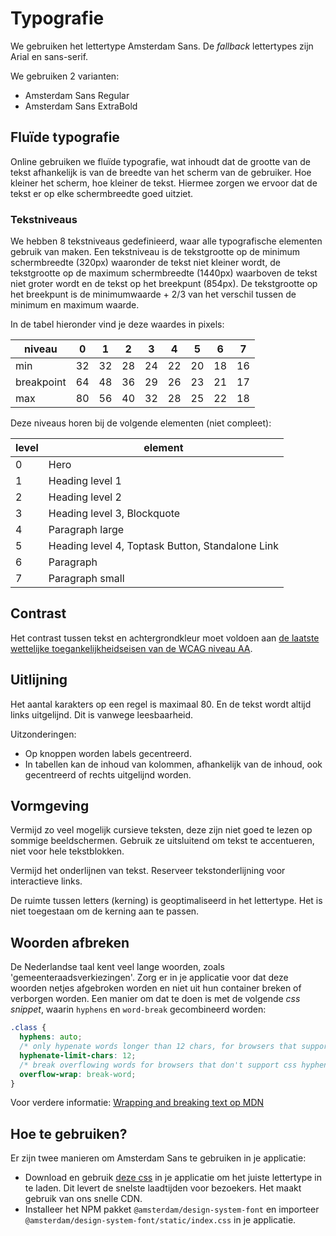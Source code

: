 # Typografie

We gebruiken het lettertype Amsterdam Sans. De _fallback_ lettertypes zijn Arial en sans-serif.

We gebruiken 2 varianten:

- Amsterdam Sans Regular
- Amsterdam Sans ExtraBold

## Fluïde typografie

Online gebruiken we fluïde typografie, wat inhoudt dat de grootte van de tekst afhankelijk is van de breedte van het scherm van de gebruiker. Hoe kleiner het scherm, hoe kleiner de tekst. Hiermee zorgen we ervoor dat de tekst er op elke schermbreedte goed uitziet.

### Tekstniveaus

We hebben 8 tekstniveaus gedefinieerd, waar alle typografische elementen gebruik van maken. Een tekstniveau is de tekstgrootte op de minimum schermbreedte (320px) waaronder de tekst niet kleiner wordt, de tekstgrootte op de maximum schermbreedte (1440px) waarboven de tekst niet groter wordt en de tekst op het breekpunt (854px). De tekstgrootte op het breekpunt is de minimumwaarde + 2/3 van het verschil tussen de minimum en maximum waarde.

In de tabel hieronder vind je deze waardes in pixels:

| niveau     | 0   | 1   | 2   | 3   | 4   | 5   | 6   | 7   |
| ---------- | --- | --- | --- | --- | --- | --- | --- | --- |
| min        | 32  | 32  | 28  | 24  | 22  | 20  | 18  | 16  |
| breakpoint | 64  | 48  | 36  | 29  | 26  | 23  | 21  | 17  |
| max        | 80  | 56  | 40  | 32  | 28  | 25  | 22  | 18  |

Deze niveaus horen bij de volgende elementen (niet compleet):

| level | element                                          |
| ----- | ------------------------------------------------ |
| 0     | Hero                                             |
| 1     | Heading level 1                                  |
| 2     | Heading level 2                                  |
| 3     | Heading level 3, Blockquote                      |
| 4     | Paragraph large                                  |
| 5     | Heading level 4, Toptask Button, Standalone Link |
| 6     | Paragraph                                        |
| 7     | Paragraph small                                  |

## Contrast

Het contrast tussen tekst en achtergrondkleur moet voldoen aan [de laatste wettelijke toegankelijkheidseisen van de WCAG niveau AA](https://www.w3.org/WAI/WCAG21/Understanding/contrast-minimum.html).

## Uitlijning

Het aantal karakters op een regel is maximaal 80. En de tekst wordt altijd links uitgelijnd. Dit is vanwege leesbaarheid.

Uitzonderingen:

- Op knoppen worden labels gecentreerd.
- In tabellen kan de inhoud van kolommen, afhankelijk van de inhoud, ook gecentreerd of rechts uitgelijnd worden.

## Vormgeving

Vermijd zo veel mogelijk cursieve teksten, deze zijn niet goed te lezen op sommige beeldschermen. Gebruik ze uitsluitend om tekst te accentueren, niet voor hele tekstblokken.

Vermijd het onderlijnen van tekst. Reserveer tekstonderlijning voor interactieve links.

De ruimte tussen letters (kerning) is geoptimaliseerd in het lettertype. Het is niet toegestaan om de kerning aan te passen.

## Woorden afbreken

De Nederlandse taal kent veel lange woorden, zoals 'gemeenteraadsverkiezingen'. Zorg er in je applicatie voor dat deze woorden netjes afgebroken worden en niet uit hun container breken of verborgen worden. Een manier om dat te doen is met de volgende _css snippet_, waarin `hyphens` en `word-break` gecombineerd worden:

```css
.class {
  hyphens: auto;
  /* only hypenate words longer than 12 chars, for browsers that support it */
  hyphenate-limit-chars: 12;
  /* break overflowing words for browsers that don't support css hyphens */
  overflow-wrap: break-word;
}
```

Voor verdere informatie: [Wrapping and breaking text op MDN](https://developer.mozilla.org/en-US/docs/Web/CSS/CSS_text/Wrapping_breaking_text)

## Hoe te gebruiken?

Er zijn twee manieren om Amsterdam Sans te gebruiken in je applicatie:

- Download en gebruik [deze css](https://amsterdam.nl/publish/pages/1007152/amsterdam_sans_v_0_9.css) in je applicatie om het juiste lettertype in te laden. Dit levert de snelste laadtijden voor bezoekers. Het maakt gebruik van ons snelle CDN.
- Installeer het NPM pakket `@amsterdam/design-system-font` en importeer `@amsterdam/design-system-font/static/index.css` in je applicatie.
